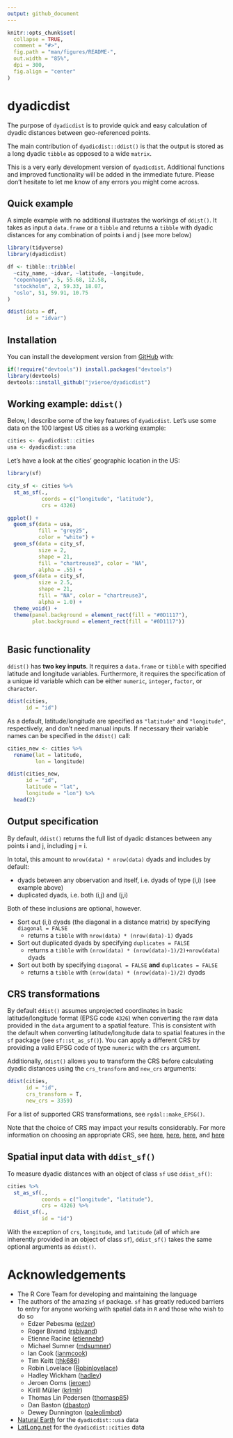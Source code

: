 ```yaml
---
output: github_document
---
```


<!-- README.md is generated from README.Rmd. Please edit that file -->

```r
knitr::opts_chunk$set(
  collapse = TRUE,
  comment = "#>",
  fig.path = "man/figures/README-",
  out.width = "85%",
  dpi = 300,
  fig.align = "center"
)
```

# dyadicdist

<!-- badges: start -->
<!-- badges: end -->

The purpose of `dyadicdist` is to provide quick and easy calculation of dyadic distances between geo-referenced points.

The main contribution of `dyadicdist::ddist()` is that the output is stored as a long dyadic `tibble` as opposed to a wide `matrix`.

This is a very early development version of `dyadicdist`. Additional functions and improved functionality will be added in the immediate future. Please don't hesitate to let me know of any errors you might come across.

## Quick example
A simple example with no additional illustrates the workings of `ddist()`. It takes as input a `data.frame` or a `tibble` and returns a `tibble` with dyadic distances for any combination of points i and j (see more below)

```r
library(tidyverse)
library(dyadicdist)

df <- tibble::tribble(
  ~city_name, ~idvar, ~latitude, ~longitude,
  "copenhagen", 5, 55.68, 12.58,
  "stockholm", 2, 59.33, 18.07,
  "oslo", 51, 59.91, 10.75
)

ddist(data = df,
      id = "idvar")

```


## Installation

You can install the development version from [GitHub](https://github.com/) with:

``` r
if(!require("devtools")) install.packages("devtools")
library(devtools)
devtools::install_github("jvieroe/dyadicdist")
```
## Working example: `ddist()`

Below, I describe some of the key features of `dyadicdist`. Let's use some data on the 100 largest US cities as a working example:

```r
cities <- dyadicdist::cities
usa <- dyadicdist::usa

```

Let's have a look at the cities' geographic location in the US:

```r
library(sf)

city_sf <- cities %>%
  st_as_sf(.,
           coords = c("longitude", "latitude"),
           crs = 4326)

ggplot() +
  geom_sf(data = usa,
          fill = "grey25",
          color = "white") +
  geom_sf(data = city_sf,
          size = 2,
          shape = 21,
          fill = "chartreuse3", color = "NA",
          alpha = .55) +
  geom_sf(data = city_sf,
          size = 2.5,
          shape = 21,
          fill = "NA", color = "chartreuse3",
          alpha = 1.0) +
  theme_void() +
  theme(panel.background = element_rect(fill = "#0D1117"),
        plot.background = element_rect(fill = "#0D1117"))
  

```

## Basic functionality
`ddist()` has __two key inputs__. It requires a `data.frame` or `tibble` with specified latitude and longitude variables. Furthermore, it requires the specification of a unique id variable which can be either `numeric`, `integer`, `factor`, or `character`.

```r
ddist(cities,
      id = "id")

```
As a default, latitude/longitude are specified as `"latitude"` and `"longitude"`, respectively, and don't need manual inputs. If necessary their variable names can be specified in the `ddist()` call:

```r
cities_new <- cities %>% 
  rename(lat = latitude,
         lon = longitude)

ddist(cities_new,
      id = "id",
      latitude = "lat",
      longitude = "lon") %>% 
  head(2)

```

## Output specification
By default, `ddist()` returns the full list of dyadic distances between any points i and j, including j = i. 

In total, this amount to `nrow(data) * nrow(data)` dyads and includes by default:

* dyads between any observation and itself, i.e. dyads of type (i,i) (see example above)
* duplicated dyads, i.e. both (i,j) and (j,i)

Both of these inclusions are optional, however. 

* Sort out (i,i) dyads (the diagonal in a distance matrix) by specifying `diagonal = FALSE`
    + returns a `tibble` with `nrow(data) * (nrow(data)-1)` dyads
* Sort out duplicated dyads by specifying `duplicates = FALSE`
    + returns a `tibble` with `(nrow(data) * (nrow(data)-1)/2)+nrow(data)` dyads
* Sort out both by specifying `diagonal = FALSE` __and__ `duplicates = FALSE`
    + returns a `tibble` with `(nrow(data) * (nrow(data)-1)/2)` dyads


## CRS transformations
By default `ddist()` assumes unprojected coordinates in basic latitude/longitude format (EPSG code `4326`) when converting the raw data provided in the `data` argument to a spatial feature. This is consistent with the default when converting latitude/longitude data to spatial features in the `sf` package (see `sf::st_as_sf()`). You can apply a different CRS by providing a valid EPSG code of type `numeric` with the `crs` argument.

Additionally, `ddist()` allows you to transform the CRS before calculating dyadic distances using the `crs_transform` and `new_crs` arguments:

```r
ddist(cities,
      id = "id",
      crs_transform = T,
      new_crs = 3359)

```

For a list of supported CRS transformations, see `rgdal::make_EPSG()`.

Note that the choice of CRS may impact your results considerably. For more information on choosing an appropriate CRS, see [here](https://www.earthdatascience.org/courses/earth-analytics/spatial-data-r/intro-to-coordinate-reference-systems/), [here](https://docs.qgis.org/3.4/en/docs/gentle_gis_introduction/coordinate_reference_systems.html), [here](https://www.nceas.ucsb.edu/sites/default/files/2020-04/OverviewCoordinateReferenceSystems.pdf), and [here](http://www.geo.hunter.cuny.edu/~jochen/gtech201/lectures/lec6concepts/map%20coordinate%20systems/how%20to%20choose%20a%20projection.htm)


## Spatial input data with `ddist_sf()`
To measure dyadic distances with an object of class `sf` use `ddist_sf()`:

```r
cities %>%
  st_as_sf(.,
           coords = c("longitude", "latitude"),
           crs = 4326) %>% 
  ddist_sf(.,
           id = "id")

```
With the exception of `crs`, `longitude`, and `latitude` (all of which are inherently provided in an object of class `sf`), `ddist_sf()` takes the same optional arguments as `ddist()`.

# Acknowledgements

* The R Core Team for developing and maintaining the language
* The authors of the amazing `sf` package. `sf` has greatly reduced barriers to entry for anyone working with spatial data in `R` and those who wish to do so 
    + Edzer Pebesma ([edzer](https://github.com/edzer))
    + Roger Bivand ([rsbivand](https://github.com/rsbivand))
    + Etienne Racine ([etiennebr](https://github.com/etiennebr))
    + Michael Sumner ([mdsumner](https://github.com/mdsumner))
    + Ian Cook ([ianmcook](https://github.com/ianmcook))
    + Tim Keitt ([thk686](https://github.com/thk686))
    + Robin Lovelace ([Robinlovelace](https://github.com/Robinlovelace))
    + Hadley Wickham ([hadley](https://github.com/hadley))
    + Jeroen Ooms ([jeroen](https://github.com/jeroen))
    + Kirill Müller ([krlmlr](https://github.com/krlmlr))
    + Thomas Lin Pedersen ([thomasp85](https://github.com/thomasp85))
    + Dan Baston ([dbaston](https://github.com/dbaston))
    + Dewey Dunnington ([paleolimbot](https://github.com/paleolimbot))
* [Natural Earth](https://www.naturalearthdata.com/) for the `dyadicdist::usa` data
* [LatLong.net](https://www.latlong.net/category/cities-236-15.html) for the `dyadicdist::cities` data
